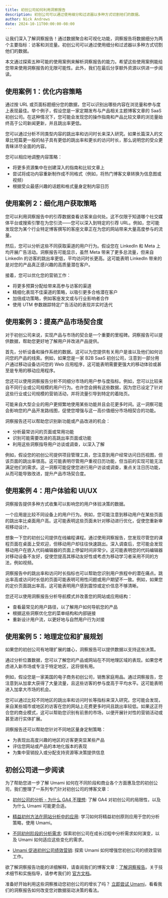 ```yaml
---
title: 初创公司如何利用洞察报告
description: 初创公司可以通过使用细分和过滤器以多种方式切割他们的数据。
author: Nick Andrews
date: 2024-10-11T00:00:00-08:00
---
```


让我们深入了解洞察报告！通过数据聚合和可视化功能，洞察报告将数据细分为两个主要指标：访客和浏览量。初创公司可以通过使用细分和过滤器以多种方式切割他们的数据。

本文通过探索五种可能的使用案例来解析洞察报告的能力。希望这些使用案例能给您带来使用洞察报告的无限可能性。此外，我们在最后分享额外资源以供进一步阅读。

## 使用案例 1：优化内容策略

通过按 URL 或页面标题细分您的数据，您可以识别出哪些内容在浏览量和参与度上表现最佳。举个例子，假设您是一家定期发布与产品相关主题博客文章的 SaaS 初创公司。在这种情况下，您可能会发现您的操作指南和产品比较文章的浏览量始终高于公司新闻更新，并且跳出率更低。

您可以通过分析不同类型内容的跳出率和访问时长来深入研究。如果长篇深入的文章比短篇更一般的帖子具有更低的跳出率和更长的访问时长，那么说明您的受众更青睐详尽全面的内容。

您可以相应地调整内容策略：

- 将更多资源集中在创建深入的指南和比较文章上
- 尝试将成功内容重新制作成不同格式（例如，将热门博客文章转换为信息图或视频）
- 根据受众最感兴趣的话题和格式量身定制内容日历

## 使用案例 2：细化用户获取策略

您可以利用洞察报告中的引荐数据查看访客来自何处。这不仅限于知道哪个社交媒体平台或搜索引擎在为您引流——您可以深入到特定的引荐 URL。例如，您可能发现您为某个行业特定博客撰写的客座文章正在为您的网站带来大量高度参与的流量。

然后，您可以分析这些不同获取渠道的用户行为。假设您在 LinkedIn 和 Meta 上均开展广告活动。洞察报告可能显示，虽然 Meta 带来了更多总流量，但来自 LinkedIn 的访客的跳出率更低，平均访问时长更高。这可能表明 LinkedIn 带来的是对您的产品真正感兴趣的高质量潜在客户。

接着，您可以优化您的营销工作：

- 将更多预算分配给带来高参与访客的渠道
- 精细化表现不佳渠道的策略，以吸引更多合格潜在客户
- 加倍成功策略，例如客座发文或与行业影响者合作
- 使用 UTM 参数跟踪特定广告活动的表现并实时迭代

## 使用案例 3：提高产品市场契合度

对于初创公司来说，实现产品与市场的契合是一个重要的里程碑。洞察报告可以提供数据，帮助您更好地了解用户并改进产品提供。

首先，分析设备和操作系统的数据。这可以为您提供有关用户是谁以及他们如何访问您的产品的线索。例如，如果您是一家 B2B SaaS 初创公司，注意到一部分用户通过移动设备访问您的 Web 应用程序，这可能表明需要更强大的移动体验或甚至是专用的移动应用程序。

您还可以使用洞察报告分析不同细分市场的用户参与度指标。例如，您可以比较来自不同行业或公司规模的用户行为。也许您会拥有这些数据，因为您已设定了针对这些行业或公司规模的营销活动，并将流量引导到特定的着陆页。

可能来自大型企业的用户更频繁地使用某些功能并且会花更多时间。这一洞察可能会影响您的产品开发路线图，促使您增强与这一高价值细分市场相契合的功能。

洞察报告还可以帮助您识别新功能或产品改进的机会：

- 分析最常访问的页面或常用功能
- 识别可能需要改进的高跳出率页面或功能
- 利用这些洞察指导用户访谈或调查，以深入了解

例如，假设您的初创公司提供项目管理工具，您注意到用户经常访问日历视图，但该页面的跳出率很高。这可能表明尽管用户重视日历功能，但当前的实现可能无法满足他们的需求。这一洞察可能促使您进行用户访谈或调查，重点关注日历功能，从而可能导致改进，提升产品市场契合度。

## 使用案例 4：用户体验和 UI/UX

洞察报告提供多种方式收集可以影响您的用户体验决策的数据。

一个应用是比较不同设备上的用户行为。例如，您可能注意到移动用户在某些页面的跳出率比桌面用户高。这可能表明这些页面未针对移动进行优化，促使您重新审视移动设计。

想象一下您的初创公司提供在线编程课程。通过使用洞察报告，您发现尽管您的课程页面在桌面上受欢迎，但移动用户却往往快速跳出。深入调查后，您可能会发现移动用户在嵌入代码编辑器的页面上停留时间非常少。这可能表明您的代码编辑器对移动设备不友好，促使您提高其移动友好性或考虑为移动学习者采用不同的方法，例如视频。

洞察报告中的跳出率和访问时长指标也可以帮助您识别用户旅程中的潜在痛点。跳出率高或访问时长低的页面可能表明可用性问题或用户期望不一致。例如，如果您的定价页面跳出率高，这可能表明用户感到震惊或定价信息不够清晰。

您还可以使用洞察报告分析导航模式并改善您的网站或应用结构：

- 查看最常见的用户路径，以了解用户如何导航您的产品
- 根据这些洞察优化您的菜单结构和内部链接
- 重新设计用户流，以更好地与自然用户行为对接

## 使用案例 5：地理定位和扩展规划

如果您的初创公司有地理扩展的雄心，洞察报告可以提供数据以支持这些决策。

通过分析位置数据，您可以了解您的产品或网站在不同地理区域的表现。如果您考虑进入新市场或专注于特定地区，这将很有用。

例如，假设您是一家美国的电子商务初创公司，销售家庭用品。通过洞察报告，您注意到从加拿大获得了大量流量，且这些访客的参与度高于平均水平。这可能表明进入加拿大市场的机会。

您可以通过比较不同地区的跳出率和访问时长等指标来深入研究。您可能会发现，来自某些城市或地区的访客在您的网站上花费更多时间且跳出率较低。如果这正符合您的商业模式，这可以帮助您识别有前景的市场，以便开展针对性的营销活动或甚至进行实体扩展。

洞察报告还可以帮助您针对不同地区量身定制策略：

- 为表现出高度兴趣的地区的访客更突显某些产品
- 评估您网站或产品的本地化版本的表现
- 为集中营销投入或分配支持资源等决策提供信息

## 初创公司进一步阅读

为了帮助您进一步了解 Umami 如何在不同阶段和商业各个方面惠及您的初创公司，我们整理了一系列专门针对初创公司的博客文章：

- [初创公司的分析 - 为什么 GA4 不理想](https://umami.is/blog/analytics-for-startups-why-ga4-is-not-ideal): 了解 GA4 对初创公司的局限性，以及为什么 Umami 可能更合适。

- [精益初创方法在网站分析中的应用](https://umami.is/blog/lean-startup-approach-to-website-analytics): 学习如何将精益初创原则应用于您的分析策略，使用 Umami。

- [不同初创阶段的分析需求](https://umami.is/blog/analytics-needs-at-different-startup-stages): 探索初创公司在成长过程中分析需求如何演变，以及 Umami 如何适应这些变化的需求。

- [Umami 促进初创公司绩效营销](https://umami.is/blog/umami-for-startup-performance-marketing): 探索 Umami 如何增强您初创公司的绩效营销工作。

欲了解洞察报告功能的详细解释，请查阅我们的博客文章：[了解洞察报告](https://umami.is/blog/understanding-the-insights-report)。关于技术细节和实施指导，请参考我们的 [官方文档](https://umami.is/docs/insights-report)。

准备好开始利用这些洞察推动您初创公司的增长了吗？ [立即尝试 Umami](https://cloud.umami.is/signup?ref=umami-blog)，看看我们的洞察报告如何改变您对数据驱动决策的看法。
